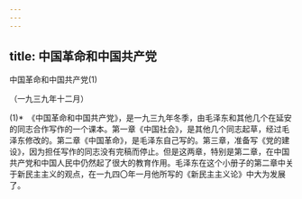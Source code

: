 ```yaml
---
---
---
```

title: 中国革命和中国共产党
---



中国革命和中国共产党(1)


（一九三九年十二月）

(1)*　《中国革命和中国共产党》，是一九三九年冬季，由毛泽东和其他几个在延安的同志合作写作的一个课本。第一章《中国社会》，是其他几个同志起草，经过毛泽东修改的。第二章《中国革命》，是毛泽东自己写的。第三章，准备写《党的建设》，因为担任写作的同志没有完稿而停止。但是这两章，特别是第二章，在中国共产党和中国人民中仍然起了很大的教育作用。毛泽东在这个小册子的第二章中关于新民主主义的观点，在一九四〇年一月他所写的《新民主主义论》中大为发展了。